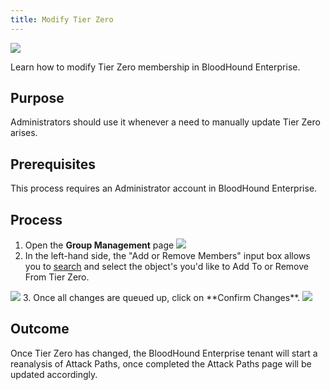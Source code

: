 ---
title: Modify Tier Zero
---

<img src="/assets/enterprise-edition-pill-tag.svg"/>

Learn how to modify Tier Zero membership in BloodHound Enterprise.

## Purpose

Administrators should use it whenever a need to manually update Tier Zero arises.

## Prerequisites

This process requires an Administrator account in BloodHound Enterprise.

## Process


1.  Open the **Group Management** page
    <Frame>
      <img src="/assets/28842139193883.png"/>
    </Frame>
2.  In the left-hand side, the "Add or Remove Members" input box allows you to [search](/analyze-data/bloodhound-gui/explore-objects) and select the object's you'd like to Add To or Remove From Tier Zero.
   <Frame>
    <img src="/assets/28842168428699.png"/>
   </Frame>
3.  Once all changes are queued up, click on **Confirm Changes**.
    <Frame>
      <img src="/assets/28842139211035.png"/>
    </Frame>

## Outcome

Once Tier Zero has changed, the BloodHound Enterprise tenant will start a reanalysis of Attack Paths, once completed the Attack Paths page will be updated accordingly.
